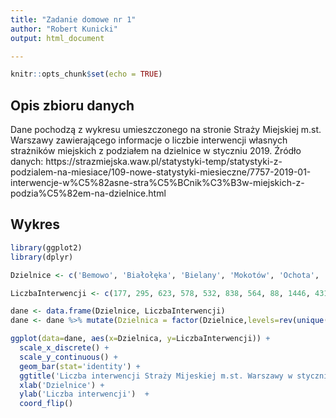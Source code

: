 ```yaml
---
title: "Zadanie domowe nr 1"
author: "Robert Kunicki"
output: html_document

---
```


```r
knitr::opts_chunk$set(echo = TRUE)
```

## Opis zbioru danych

Dane pochodzą z wykresu umieszczonego na stronie Straży Miejskiej m.st. Warszawy zawierającego informacje o liczbie interwencji własnych strażników miejskich z podziałem na dzielnice w styczniu 2019. Źródło danych: https://strazmiejska.waw.pl/statystyki-temp/statystyki-z-podzialem-na-miesiace/109-nowe-statystyki-miesieczne/7757-2019-01-interwencje-w%C5%82asne-stra%C5%BCnik%C3%B3w-miejskich-z-podzia%C5%82em-na-dzielnice.html



## Wykres


```r
library(ggplot2)
library(dplyr)

Dzielnice <- c('Bemowo', 'Białołęka', 'Bielany', 'Mokotów', 'Ochota', 'Praga-Południe', 'Praga-Północ', 'Rembertów', 'Śródmieście',  'Targówek', 'Ursus', 'Ursynów', 'Wawer', 'Wesoła', 'Wilanów', 'Włochy', 'Wola', 'Żoliborz')

LiczbaInterwencji <- c(177, 295, 623, 578, 532, 838, 564, 88, 1446, 431, 162, 195, 294, 55, 157, 185, 900, 400)

dane <- data.frame(Dzielnice, LiczbaInterwencji)
dane <- dane %>% mutate(Dzielnica = factor(Dzielnice,levels=rev(unique(Dzielnice))))

ggplot(data=dane, aes(x=Dzielnica, y=LiczbaInterwencji)) + 
  scale_x_discrete() +
  scale_y_continuous() + 
  geom_bar(stat='identity') + 
  ggtitle('Liczba interwencji Straży Mijeskiej m.st. Warszawy w styczniu 2019 \r\nw podziale na dzielnice') + 
  xlab('Dzielnice') +
  ylab('Liczba interwencji')  +
  coord_flip()

```